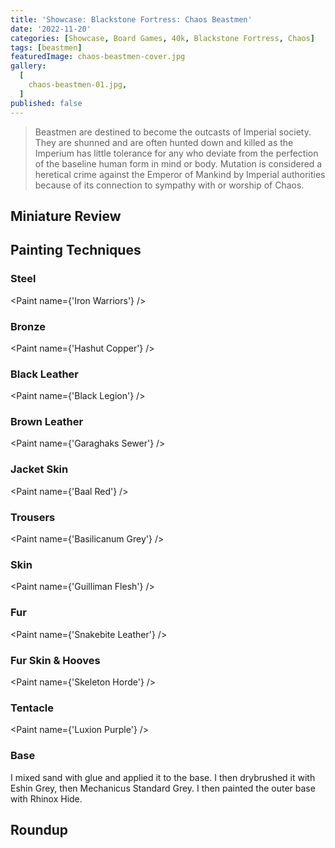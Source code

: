```yaml
---
title: 'Showcase: Blackstone Fortress: Chaos Beastmen'
date: '2022-11-20'
categories: [Showcase, Board Games, 40k, Blackstone Fortress, Chaos]
tags: [beastmen]
featuredImage: chaos-beastmen-cover.jpg
gallery:
  [
    chaos-beastmen-01.jpg,
  ]
published: false
---
```


> Beastmen are destined to become the outcasts of Imperial society. They are shunned and are often hunted down and
> killed as the Imperium has little tolerance for any who deviate from the perfection of the baseline human form in
> mind or body. Mutation is considered a heretical crime against the Emperor of Mankind by Imperial authorities because
> of its connection to sympathy with or worship of Chaos.

## Miniature Review



## Painting Techniques

### Steel
<Paint name={'Iron Warriors'} />

### Bronze
<Paint name={'Hashut Copper'} />

### Black Leather
<Paint name={'Black Legion'} />

### Brown Leather
<Paint name={'Garaghaks Sewer'} />

### Jacket Skin
<Paint name={'Baal Red'} />

### Trousers
<Paint name={'Basilicanum Grey'} />

### Skin
<Paint name={'Guilliman Flesh'} />

### Fur
<Paint name={'Snakebite Leather'} />

### Fur Skin & Hooves
<Paint name={'Skeleton Horde'} />

### Tentacle
<Paint name={'Luxion Purple'} />

### Base

I mixed sand with glue and applied it to the base. I then drybrushed it with Eshin Grey, then Mechanicus Standard Grey.
I then painted the outer base with Rhinox Hide.

## Roundup